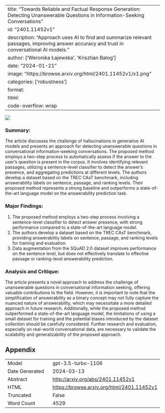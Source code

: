 
---
title: "Towards Reliable and Factual Response Generation: Detecting Unanswerable Questions in Information-Seeking Conversations"
id: "2401.11452v1"
description: "Approach uses AI to find and summarize relevant passages, improving answer accuracy and trust in conversational AI models."
author: ['Weronika Łajewska', 'Krisztian Balog']
date: "2024-01-21"
image: "https://browse.arxiv.org/html/2401.11452v1/x1.png"
categories: ['robustness']
format:
  html:
    code-overflow: wrap
---

![](https://browse.arxiv.org/html/2401.11452v1/x1.png)

### Summary:
The article discusses the challenge of hallucinations in generative AI models and presents an approach for detecting unanswerable questions in conversational information-seeking conversations. The proposed method employs a two-step process to automatically assess if the answer to the user's question is present in the corpus. It involves identifying relevant passages, utilizing a sentence-level classifier to detect the answer's presence, and aggregating predictions at different levels. The authors develop a dataset based on the TREC CAsT benchmark, including answerability labels on sentence, passage, and ranking levels. Their proposed method represents a strong baseline and outperforms a state-of-the-art language model on the answerability prediction task.

### Major Findings:
1. The proposed method employs a two-step process involving a sentence-level classifier to detect answer presence, with strong performance compared to a state-of-the-art language model.
2. The authors develop a dataset based on the TREC CAsT benchmark, providing answerability labels on sentence, passage, and ranking levels for training and evaluation.
3. Data augmentation from the SQuAD 2.0 dataset improves performance on the sentence level, but does not effectively translate to effective passage or ranking-level answerability prediction.

### Analysis and Critique:
The article presents a novel approach to address the challenge of unanswerable questions in conversational information seeking, offering valuable contributions to the field. However, it is important to note that the simplification of answerability as a binary concept may not fully capture the nuanced nature of answerability, which may necessitate a more detailed approach in future research. Additionally, while the proposed method outperformed a state-of-the-art language model, the limitations of using a small dataset for training and the potential biases introduced by the dataset collection should be carefully considered. Further research and evaluation, especially on real-world conversational data, are necessary to validate the scalability and generalizability of the proposed approach.

## Appendix

|          |          |
|----------|----------|
| Model     | gpt-3.5-turbo-1106       |
| Date Generated     | 2024-03-13       |
| Abstract | [http://arxiv.org/abs/2401.11452v1](http://arxiv.org/abs/2401.11452v1)        |
| HTML     | [https://browse.arxiv.org/html/2401.11452v1](https://browse.arxiv.org/html/2401.11452v1)       |
| Truncated       | False       |
| Word Count       | 4529       |